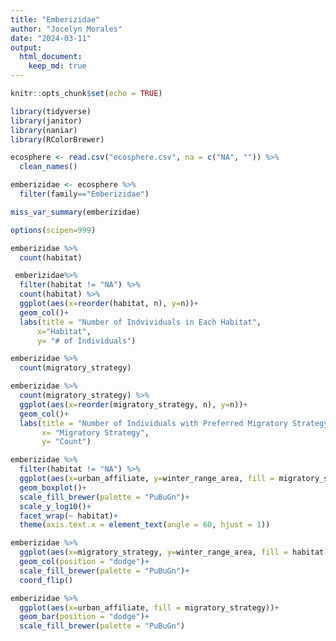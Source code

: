 ```yaml
---
title: "Emberizidae"
author: "Jocelyn Morales"
date: "2024-03-11"
output: 
  html_document: 
    keep_md: true
---
```


```r
knitr::opts_chunk$set(echo = TRUE)
```

```r
library(tidyverse)
library(janitor)
library(naniar)
library(RColorBrewer)
```


```r
ecosphere <- read.csv("ecosphere.csv", na = c("NA", "")) %>% 
  clean_names()
```

```r
emberizidae <- ecosphere %>% 
  filter(family=="Emberizidae")
```

```r
miss_var_summary(emberizidae)
```

```r
options(scipen=999)
```

```r
emberizidae %>%
  count(habitat)
```

```r
 emberizidae%>%
  filter(habitat != "NA") %>% 
  count(habitat) %>% 
  ggplot(aes(x=reorder(habitat, n), y=n))+
  geom_col()+
  labs(title = "Number of Indvividuals in Each Habitat",
      x="Habitat",
      y= "# of Individuals")
```

```r
emberizidae %>% 
  count(migratory_strategy)
```

```r
emberizidae %>% 
  count(migratory_strategy) %>% 
  ggplot(aes(x=reorder(migratory_strategy, n), y=n))+
  geom_col()+
  labs(title = "Number of Individuals with Preferred Migratory Strategy",
       x= "Migratory Strategy",
       y= "Count")
```

```r
emberizidae %>% 
  filter(habitat != "NA") %>%
  ggplot(aes(x=urban_affiliate, y=winter_range_area, fill = migratory_strategy))+
  geom_boxplot()+
  scale_fill_brewer(palette = "PuBuGn")+
  scale_y_log10()+
  facet_wrap(~ habitat)+
  theme(axis.text.x = element_text(angle = 60, hjust = 1))
```

```r
emberizidae %>% 
  ggplot(aes(x=migratory_strategy, y=winter_range_area, fill = habitat))+
  geom_col(position = "dodge")+
  scale_fill_brewer(palette = "PuBuGn")+
  coord_flip()
```
```r
emberizidae %>% 
  ggplot(aes(x=urban_affiliate, fill = migratory_strategy))+
  geom_bar(position = "dodge")+
  scale_fill_brewer(palette = "PuBuGn")
```

